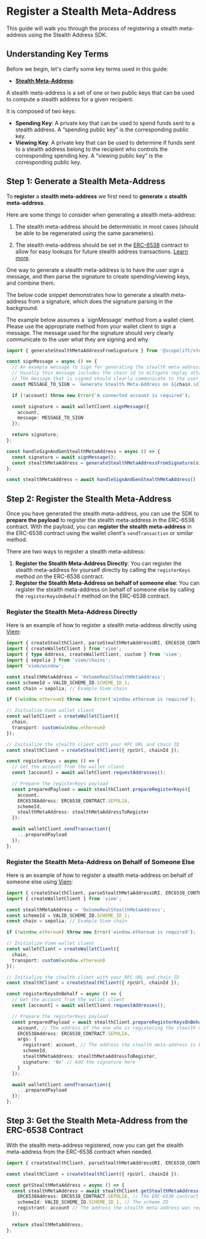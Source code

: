 
# Register a Stealth Meta-Address

This guide will walk you through the process of registering a stealth meta-address using the Stealth Address SDK. 

## Understanding Key Terms

Before we begin, let's clarify some key terms used in this guide:

- [**Stealth Meta-Address**](../glossary/terms#stealth-meta-address): 

A stealth meta-address is a set of one or two public keys that can be used to compute a stealth address for a given recipient.

It is composed of two keys:

  - **Spending Key**: A private key that can be used to spend funds sent to a stealth address. A “spending public key” is the corresponding public key.
  - **Viewing Key**: A private key that can be used to determine if funds sent to a stealth address belong to the recipient who controls the corresponding spending key. A “viewing public key” is the corresponding public key.

## Step 1: Generate a Stealth Meta-Address

To **register** a **stealth meta-address** we first need to **generate** a **stealth meta-address**.

Here are some things to consider when generating a stealth meta-address:

1. The stealth meta-address should be deterministic in most cases (should be able to be regenerated using the same parameters).

2. The stealth meta-address should be set in the [ERC-6538](https://eips.ethereum.org/EIPS/eip-6538) contract to allow for easy lookups for future stealth address transactions. [Learn more]().

One way to generate a stealth meta-address is to have the user sign a message, and then parse the signature to create spending/viewing keys, and combine them.

The below code snippet demonstrates how to generate a stealth meta-address from a signature, which does the signature parsing in the background.

<Callout type='info'>
    The example below assumes a `signMessage` method from a wallet client.
    Please use the appropriate method from your wallet client to sign a message.
</Callout>

<Callout type='warning'>
    The message used for the signature should very clearly communicate to the user what they are signing and why.
</Callout>

```ts copy
import { generateStealthMetaAddressFromSignature } from '@scopelift/stealth-address-sdk';

const signMessage = async () => {
  // An example message to sign for generating the stealth meta-address
  // Usually this message includes the chain id to mitigate replay attacks across different chains
  // The message that is signed should clearly communicate to the user what they are signing and why
  const MESSAGE_TO_SIGN = `Generate Stealth Meta-Address on ${chain.id} chain`;

  if (!account) throw new Error('A connected account is required');

  const signature = await walletClient.signMessage({
    account,
    message: MESSAGE_TO_SIGN
  });

  return signature;
};

const handleSignAndGenStealthMetaAddress = async () => {
  const signature = await signMessage();
  const stealthMetaAddress = generateStealthMetaAddressFromSignature(signature);
};

const stealthMetaAddress = await handleSignAndGenStealthMetaAddress()
```

## Step 2: Register the Stealth Meta-Address

Once you have generated the stealth meta-address, you can use the SDK to **prepare the payload** to register the stealth meta-address in the ERC-6538 contract. With the payload, you can **register the stealth meta-address** in the ERC-6538 contract using the wallet client's `sendTransaction` or similar method.

There are two ways to register a stealth meta-address:

1. **Register the Stealth Meta-Address Directly**: You can register the stealth meta-address for yourself directly by calling the `registerKeys` method on the ERC-6538 contract.
2. **Register the Stealth Meta-Address on behalf of someone else**: You can register the stealth meta-address on behalf of someone else by calling the `registerKeysOnBehalf` method on the ERC-6538 contract.

### Register the Stealth Meta-Address Directly

Here is an example of how to register a stealth meta-address directly using [Viem](https://viem.sh/):

```ts copy
import { createStealthClient, parseStealthMetaAddressURI, ERC6538_CONTRACT } from '@scopelift/stealth-address-sdk';
import { createWalletClient } from 'viem';
import { type Address, createWalletClient, custom } from 'viem';
import { sepolia } from 'viem/chains';
import 'viem/window';

const stealthMetaAddress = '0xSomeRealStealthMetaAddress';
const schemeId = VALID_SCHEME_ID.SCHEME_ID_1;
const chain = sepolia; // Example Viem chain

if (!window.ethereum) throw new Error('window.ethereum is required');

// Initialize Viem wallet client
const walletClient = createWalletClient({
  chain,
  transport: custom(window.ethereum)
});

// Initialize the stealth client with your RPC URL and chain ID
const stealthClient = createStealthClient({ rpcUrl, chainId });

const registerKeys = async () => {
  // Get the account from the wallet client
  const [account] = await walletClient.requestAddresses();

  // Prepare the registerKeys payload
  const preparedPayload = await stealthClient.prepareRegisterKeys({
    account,
    ERC6538Address: ERC6538_CONTRACT.SEPOLIA,
    schemeId,
    stealthMetaAddress: stealthMetaAddressToRegister
  });

  await walletClient.sendTransaction({
    ...preparedPayload
  });
};
```

### Register the Stealth Meta-Address on Behalf of Someone Else

Here is an example of how to register a stealth meta-address on behalf of someone else using [Viem](https://viem.sh/):

```ts copy
import { createStealthClient, parseStealthMetaAddressURI, ERC6538_CONTRACT } from '@scopelift/stealth-address-sdk';
import { createWalletClient } from 'viem';

const stealthMetaAddress = '0xSomeRealStealthMetaAddress';
const schemeId = VALID_SCHEME_ID.SCHEME_ID_1;
const chain = sepolia; // Example Viem chain

if (!window.ethereum) throw new Error('window.ethereum is required');

// Initialize Viem wallet client
const walletClient = createWalletClient({
  chain,
  transport: custom(window.ethereum)
});

// Initialize the stealth client with your RPC URL and chain ID
const stealthClient = createStealthClient({ rpcUrl, chainId });

const registerKeysOnBehalf = async () => {
  // Get the account from the wallet client
  const [account] = await walletClient.requestAddresses();

  // Prepare the registerKeys payload
  const preparedPayload = await stealthClient.prepareRegisterKeysOnBehalf({
    account, // The address of the one who is registering the stealth meta-address (not the registrant) 
    ERC6538Address: ERC6538_CONTRACT.SEPOLIA,
    args: {
      registrant: account, // The address the stealth meta-address is being registered for
      schemeId,
      stealthMetaAddress: stealthMetaAddressToRegister,
      signature: '0x' // Add the signature here
    }
  });

  await walletClient.sendTransaction({
    ...preparedPayload
  });
};
```

## Step 3: Get the Stealth Meta-Address from the ERC-6538 Contract

With the stealth meta-address registered, now you can get the stealth meta-address from the ERC-6538 contract when needed.

```ts copy
import { createStealthClient, parseStealthMetaAddressURI, ERC6538_CONTRACT } from '@scopelift/stealth-address-sdk';

const stealthClient = createStealthClient({ rpcUrl, chainId });

const getStealthMetaAddress = async () => {
  const stealthMetaAddress = await stealthClient.getStealthMetaAddress({
    ERC6538Address: ERC6538_CONTRACT.SEPOLIA, // The ERC-6538 contract address
    schemeId: VALID_SCHEME_ID.SCHEME_ID_1, // The scheme ID
    registrant: account // The address the stealth meta-address was registered for
  });

  return stealthMetaAddress;
};
```